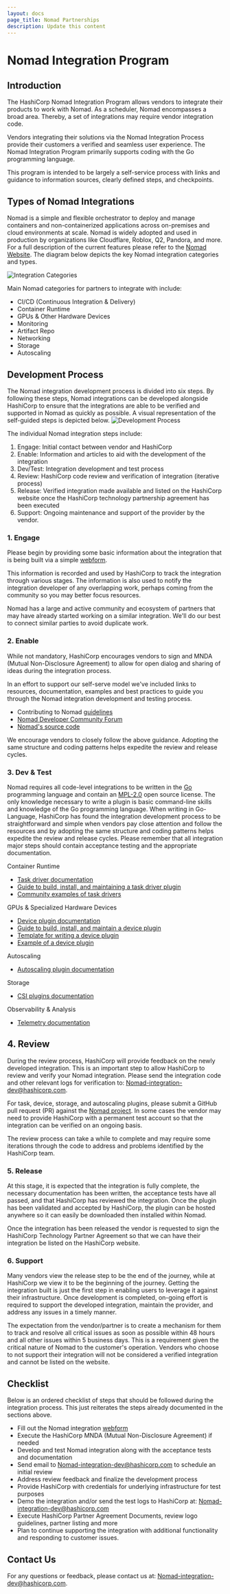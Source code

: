 ```yaml
---
layout: docs
page_title: Nomad Partnerships
description: Update this content
---
```


# Nomad Integration Program

## Introduction

The HashiCorp Nomad Integration Program allows vendors to integrate their products to work with Nomad. As a scheduler, Nomad encompasses a broad area. Thereby, a set of integrations may require vendor integration code.

Vendors integrating their solutions via the Nomad Integration Process provide their customers a verified and seamless user experience. The Nomad Integration Program primarily supports coding with the Go programming language.

This program is intended to be largely a self-service process with links and guidance to information sources, clearly defined steps, and checkpoints.

## Types of Nomad Integrations

Nomad is a simple and flexible orchestrator to deploy and manage containers and non-containerized applications across on-premises and cloud environments at scale. Nomad is widely adopted and used in production by organizations like Cloudflare, Roblox, Q2, Pandora, and more. For a full description of the current features please refer to the [Nomad Website](/). The diagram below depicts the key Nomad integration categories and types.

![Integration Categories](/img/nomad-workload.png)

Main Nomad categories for partners to integrate with include:

- CI/CD (Continuous Integration & Delivery)
- Container Runtime
- GPUs & Other Hardware Devices
- Monitoring
- Artifact Repo
- Networking
- Storage
- Autoscaling

## Development Process

The Nomad integration development process is divided into six steps. By following these steps, Nomad integrations can be developed alongside HashiCorp to ensure that the integrations are able to be verified and supported in Nomad as quickly as possible. A visual representation of the self-guided steps is depicted below.
![Development Process](https://www.datocms-assets.com/2885/1618463733-nomad-integration-program-steps.png)

The individual Nomad integration steps include:

1.  Engage: Initial contact between vendor and HashiCorp
2.  Enable: Information and articles to aid with the development of the integration
3.  Dev/Test: Integration development and test process
4.  Review: HashiCorp code review and verification of integration (iterative process)
5.  Release: Verified integration made available and listed on the HashiCorp website once the HashiCorp technology partnership agreement has been executed
6.  Support: Ongoing maintenance and support of the provider by the vendor.

### 1. Engage

Please begin by providing some basic information about the integration that is being built via a simple [webform](https://docs.google.com/forms/d/e/1FAIpQLSflmhg8lkY5QyH3CB5TUMi4I1ZFQFx_GP_TVDtsbxMaFEMWpw/viewform).

This information is recorded and used by HashiCorp to track the integration through various stages. The information is also used to notify the integration developer of any overlapping work, perhaps coming from the community so you may better focus resources.

Nomad has a large and active community and ecosystem of partners that may have already started working on a similar integration. We'll do our best to connect similar parties to avoid duplicate work.

### 2. Enable

While not mandatory, HashiCorp encourages vendors to sign and MNDA (Mutual Non-Disclosure Agreement) to allow for open dialog and sharing of ideas during the integration process.

In an effort to support our self-serve model we've included links to resources, documentation, examples and best practices to guide you through the Nomad integration development and testing process.

- Contributing to Nomad [guidelines](https://github.com/hashicorp/nomad/tree/main/contributing)
- [Nomad Developer Community Forum](https://groups.google.com/g/nomad-tool)
- [Nomad's source code](https://github.com/hashicorp/nomad)

We encourage vendors to closely follow the above guidance. Adopting the same structure and coding patterns helps expedite the review and release cycles.

### 3. Dev & Test

Nomad requires all code-level integrations to be written in the [Go](https://golang.org/) programming language and contain an [MPL-2.0](https://en.wikipedia.org/wiki/Mozilla_Public_License) open source license. The only knowledge necessary to write a plugin is basic command-line skills and knowledge of the Go programming language. When writing in Go-Language, HashiCorp has found the integration development process to be straightforward and simple when vendors pay close attention and follow the resources and by adopting the same structure and coding patterns helps expedite the review and release cycles. Please remember that all integration major steps should contain acceptance testing and the appropriate documentation.

Container Runtime

- [Task driver documentation](/docs/drivers)
- [Guide to build, install, and maintaining a task driver plugin](/docs/concepts/plugins/task-drivers)
- [Community examples of task drivers](/plugins/drivers/community)

GPUs & Specialized Hardware Devices

- [Device plugin documentation](/docs/devices)
- [Guide to build, install, and maintain a device plugin](/docs/concepts/plugins/devices)
- [Template for writing a device plugin](https://github.com/hashicorp/nomad-skeleton-device-plugin)
- [Example of a device plugin](https://github.com/hashicorp/nomad/tree/main/devices/gpu/nvidia)

Autoscaling

- [Autoscaling plugin documentation](/tools/autoscaling)

Storage

- [CSI plugins documentation](/docs/concepts/plugins/csi)

Observability & Analysis

- [Telemetry documentation](/docs/operations/monitoring-nomad)

## 4. Review

During the review process, HashiCorp will provide feedback on the newly developed integration. This is an important step to allow HashiCorp to review and verify your Nomad integration. Please send the integration code and other relevant logs for verification to: [Nomad-integration-dev@hashicorp.com](mailto:Nomad-integration-dev@hashicorp.com).

For task, device, storage, and autoscaling plugins, please submit a GitHub pull request (PR) against the [Nomad project](https://github.com/hashicorp/nomad). In some cases the vendor may need to provide HashiCorp with a permanent test account so that the integration can be verified on an ongoing basis.

The review process can take a while to complete and may require some iterations through the code to address and problems identified by the HashiCorp team.

### 5. Release

At this stage, it is expected that the integration is fully complete, the necessary documentation has been written, the acceptance tests have all passed, and that HashiCorp has reviewed the integration. Once the plugin has been validated and accepted by HashiCorp, the plugin can be hosted anywhere so it can easily be downloaded then installed within Nomad.

Once the integration has been released the vendor is requested to sign the HashiCorp Technology Partner Agreement so that we can have their integration be listed on the HashiCorp website.

### 6. Support

Many vendors view the release step to be the end of the journey, while at HashiCorp we view it to be the beginning of the journey. Getting the integration built is just the first step in enabling users to leverage it against their infrastructure. Once development is completed, on-going effort is required to support the developed integration, maintain the provider, and address any issues in a timely manner.

The expectation from the vendor/partner is to create a mechanism for them to track and resolve all critical issues as soon as possible within 48 hours and all other issues within 5 business days. This is a requirement given the critical nature of Nomad to the customer's operation. Vendors who choose to not support their integration will not be considered a verified integration and cannot be listed on the website.

## Checklist

Below is an ordered checklist of steps that should be followed during the integration process. This just reiterates the steps already documented in the sections above.

- Fill out the Nomad integration [webform](https://docs.google.com/forms/d/e/1FAIpQLSflmhg8lkY5QyH3CB5TUMi4I1ZFQFx_GP_TVDtsbxMaFEMWpw/viewform)
- Execute the HashiCorp MNDA (Mutual Non-Disclosure Agreement) if needed
- Develop and test Nomad integration along with the acceptance tests and documentation
- Send email to [Nomad-integration-dev@hashicorp.com](mailto:Nomad-integration-dev@hashicorp.com) to schedule an initial review
- Address review feedback and finalize the development process
- Provide HashiCorp with credentials for underlying infrastructure for test purposes
- Demo the integration and/or send the test logs to HashiCorp at: [Nomad-integration-dev@hashicorp.com](mailto:Nomad-integration-dev@hashicorp.com)
- Execute HashiCorp Partner Agreement Documents, review logo guidelines, partner listing and more
- Plan to continue supporting the integration with additional functionality and responding to customer issues.

## Contact Us

For any questions or feedback, please contact us at: [Nomad-integration-dev@hashicorp.com](mailto:Nomad-integration-dev@hashicorp.com).
